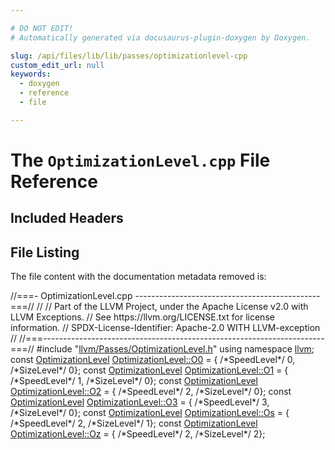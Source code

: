 ```yaml
---

# DO NOT EDIT!
# Automatically generated via docusaurus-plugin-doxygen by Doxygen.

slug: /api/files/lib/lib/passes/optimizationlevel-cpp
custom_edit_url: null
keywords:
  - doxygen
  - reference
  - file

---
```





# The `OptimizationLevel.cpp` File Reference

<DoxygenPage pluginConfig={pluginConfig}>



## Included Headers

<IncludesList>
<IncludesListItem
  filePath="llvm/Passes/OptimizationLevel.h"
  permalink="/docs/api/files/include/include/llvm/include/llvm/passes/optimizationlevel-h"
  isLocal="true" />
</IncludesList>


## File Listing

The file content with the documentation metadata removed is:

<ProgramListing>

<Link id="l00001" /><CodeLine lineNumber="1"><Highlight kind="comment">//===- OptimizationLevel.cpp ----------------------------------------------===//</Highlight><Highlight kind="normal"></Highlight></CodeLine>
<Link id="l00002" /><CodeLine lineNumber="2"><Highlight kind="normal"></Highlight><Highlight kind="comment">//</Highlight><Highlight kind="normal"></Highlight></CodeLine>
<Link id="l00003" /><CodeLine lineNumber="3"><Highlight kind="normal"></Highlight><Highlight kind="comment">// Part of the LLVM Project, under the Apache License v2.0 with LLVM Exceptions.</Highlight><Highlight kind="normal"></Highlight></CodeLine>
<Link id="l00004" /><CodeLine lineNumber="4"><Highlight kind="normal"></Highlight><Highlight kind="comment">// See https://llvm.org/LICENSE.txt for license information.</Highlight><Highlight kind="normal"></Highlight></CodeLine>
<Link id="l00005" /><CodeLine lineNumber="5"><Highlight kind="normal"></Highlight><Highlight kind="comment">// SPDX-License-Identifier: Apache-2.0 WITH LLVM-exception</Highlight><Highlight kind="normal"></Highlight></CodeLine>
<Link id="l00006" /><CodeLine lineNumber="6"><Highlight kind="normal"></Highlight><Highlight kind="comment">//</Highlight><Highlight kind="normal"></Highlight></CodeLine>
<Link id="l00007" /><CodeLine lineNumber="7"><Highlight kind="normal"></Highlight><Highlight kind="comment">//===----------------------------------------------------------------------===//</Highlight><Highlight kind="normal"></Highlight></CodeLine>
<Link id="l00008" /><CodeLine lineNumber="8"><Highlight kind="normal"></Highlight></CodeLine>
<Link id="l00009" /><CodeLine lineNumber="9"><Highlight kind="normal"></Highlight><Highlight kind="preprocessor">#include &quot;<a href="/docs/api/files/include/include/llvm/include/llvm/passes/optimizationlevel-h">llvm/Passes/OptimizationLevel.h</a>&quot;</Highlight><Highlight kind="normal"></Highlight></CodeLine>
<Link id="l00010" /><CodeLine lineNumber="10"><Highlight kind="normal"></Highlight></CodeLine>
<Link id="l00011" /><CodeLine lineNumber="11"><Highlight kind="normal"></Highlight><Highlight kind="keyword">using namespace </Highlight><Highlight kind="normal"><a href="/docs/api/namespaces/llvm">llvm</a>;</Highlight></CodeLine>
<Link id="l00012" /><CodeLine lineNumber="12"><Highlight kind="normal"></Highlight></CodeLine>
<Link id="l00013" /><CodeLine lineNumber="13"><Highlight kind="normal"></Highlight><Highlight kind="keyword">const</Highlight><Highlight kind="normal"> <a href="/docs/api/classes/llvm/optimizationlevel">OptimizationLevel</a> <a href="/docs/api/classes/llvm/optimizationlevel/#a6ca9e4f5478a77fa91fc56e1f1f6ba24">OptimizationLevel::O0</a> = &#123;</Highlight></CodeLine>
<Link id="l00014" /><CodeLine lineNumber="14"><Highlight kind="normal">    </Highlight><Highlight kind="comment">/&#42;SpeedLevel&#42;/</Highlight><Highlight kind="normal"> 0,</Highlight></CodeLine>
<Link id="l00015" /><CodeLine lineNumber="15"><Highlight kind="normal">    </Highlight><Highlight kind="comment">/&#42;SizeLevel&#42;/</Highlight><Highlight kind="normal"> 0&#125;;</Highlight></CodeLine>
<Link id="l00016" /><CodeLine lineNumber="16"><Highlight kind="normal"></Highlight><Highlight kind="keyword">const</Highlight><Highlight kind="normal"> <a href="/docs/api/classes/llvm/optimizationlevel">OptimizationLevel</a> <a href="/docs/api/classes/llvm/optimizationlevel/#acfab17afad8d19eb90de02e684900ccd">OptimizationLevel::O1</a> = &#123;</Highlight></CodeLine>
<Link id="l00017" /><CodeLine lineNumber="17"><Highlight kind="normal">    </Highlight><Highlight kind="comment">/&#42;SpeedLevel&#42;/</Highlight><Highlight kind="normal"> 1,</Highlight></CodeLine>
<Link id="l00018" /><CodeLine lineNumber="18"><Highlight kind="normal">    </Highlight><Highlight kind="comment">/&#42;SizeLevel&#42;/</Highlight><Highlight kind="normal"> 0&#125;;</Highlight></CodeLine>
<Link id="l00019" /><CodeLine lineNumber="19"><Highlight kind="normal"></Highlight><Highlight kind="keyword">const</Highlight><Highlight kind="normal"> <a href="/docs/api/classes/llvm/optimizationlevel">OptimizationLevel</a> <a href="/docs/api/classes/llvm/optimizationlevel/#a9c0836ff9219a0b737a11979991c3389">OptimizationLevel::O2</a> = &#123;</Highlight></CodeLine>
<Link id="l00020" /><CodeLine lineNumber="20"><Highlight kind="normal">    </Highlight><Highlight kind="comment">/&#42;SpeedLevel&#42;/</Highlight><Highlight kind="normal"> 2,</Highlight></CodeLine>
<Link id="l00021" /><CodeLine lineNumber="21"><Highlight kind="normal">    </Highlight><Highlight kind="comment">/&#42;SizeLevel&#42;/</Highlight><Highlight kind="normal"> 0&#125;;</Highlight></CodeLine>
<Link id="l00022" /><CodeLine lineNumber="22"><Highlight kind="normal"></Highlight><Highlight kind="keyword">const</Highlight><Highlight kind="normal"> <a href="/docs/api/classes/llvm/optimizationlevel">OptimizationLevel</a> <a href="/docs/api/classes/llvm/optimizationlevel/#a097296a5feaefc188dafa71b19204714">OptimizationLevel::O3</a> = &#123;</Highlight></CodeLine>
<Link id="l00023" /><CodeLine lineNumber="23"><Highlight kind="normal">    </Highlight><Highlight kind="comment">/&#42;SpeedLevel&#42;/</Highlight><Highlight kind="normal"> 3,</Highlight></CodeLine>
<Link id="l00024" /><CodeLine lineNumber="24"><Highlight kind="normal">    </Highlight><Highlight kind="comment">/&#42;SizeLevel&#42;/</Highlight><Highlight kind="normal"> 0&#125;;</Highlight></CodeLine>
<Link id="l00025" /><CodeLine lineNumber="25"><Highlight kind="normal"></Highlight><Highlight kind="keyword">const</Highlight><Highlight kind="normal"> <a href="/docs/api/classes/llvm/optimizationlevel">OptimizationLevel</a> <a href="/docs/api/classes/llvm/optimizationlevel/#a73679792a87ec44543a1cc09a5d8c3cc">OptimizationLevel::Os</a> = &#123;</Highlight></CodeLine>
<Link id="l00026" /><CodeLine lineNumber="26"><Highlight kind="normal">    </Highlight><Highlight kind="comment">/&#42;SpeedLevel&#42;/</Highlight><Highlight kind="normal"> 2,</Highlight></CodeLine>
<Link id="l00027" /><CodeLine lineNumber="27"><Highlight kind="normal">    </Highlight><Highlight kind="comment">/&#42;SizeLevel&#42;/</Highlight><Highlight kind="normal"> 1&#125;;</Highlight></CodeLine>
<Link id="l00028" /><CodeLine lineNumber="28"><Highlight kind="normal"></Highlight><Highlight kind="keyword">const</Highlight><Highlight kind="normal"> <a href="/docs/api/classes/llvm/optimizationlevel">OptimizationLevel</a> <a href="/docs/api/classes/llvm/optimizationlevel/#a1e916712888d6a2d3952834c126460e7">OptimizationLevel::Oz</a> = &#123;</Highlight></CodeLine>
<Link id="l00029" /><CodeLine lineNumber="29"><Highlight kind="normal">    </Highlight><Highlight kind="comment">/&#42;SpeedLevel&#42;/</Highlight><Highlight kind="normal"> 2,</Highlight></CodeLine>
<Link id="l00030" /><CodeLine lineNumber="30"><Highlight kind="normal">    </Highlight><Highlight kind="comment">/&#42;SizeLevel&#42;/</Highlight><Highlight kind="normal"> 2&#125;;</Highlight></CodeLine>

</ProgramListing>

</DoxygenPage>

